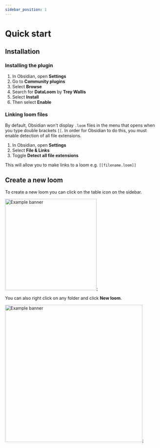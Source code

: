 ```yaml
---
sidebar_position: 1
---
```



# Quick start

## Installation

### Installing the plugin

1. In Obsidian, open **Settings**
2. Go to **Community plugins**
3. Select **Browse**
4. Search for **DataLoom** by **Trey Wallis**
5. Select **Install**
6. Then select **Enable**

### Linking loom files

By default, Obsidian won't display `.loom` files in the menu that opens when you type double brackets `[[`. In order for Obsidian to do this, you must enable detection of all file extensions.

1. In Obsidian, open **Settings**
2. Select **File & Links**
3. Toggle **Detect all file extensions**

This will allow you to make links to a loom e.g. `[[filename.loom]]`

## Create a new loom

To create a new loom you can click on the table icon on the sidebar.

<img src={loomSidebarURL} alt="Example banner" width="300px" />;

You can also right click on any folder and click **New loom**.

<img src={loomFolderURL} alt="Example banner" width="450px" />;
